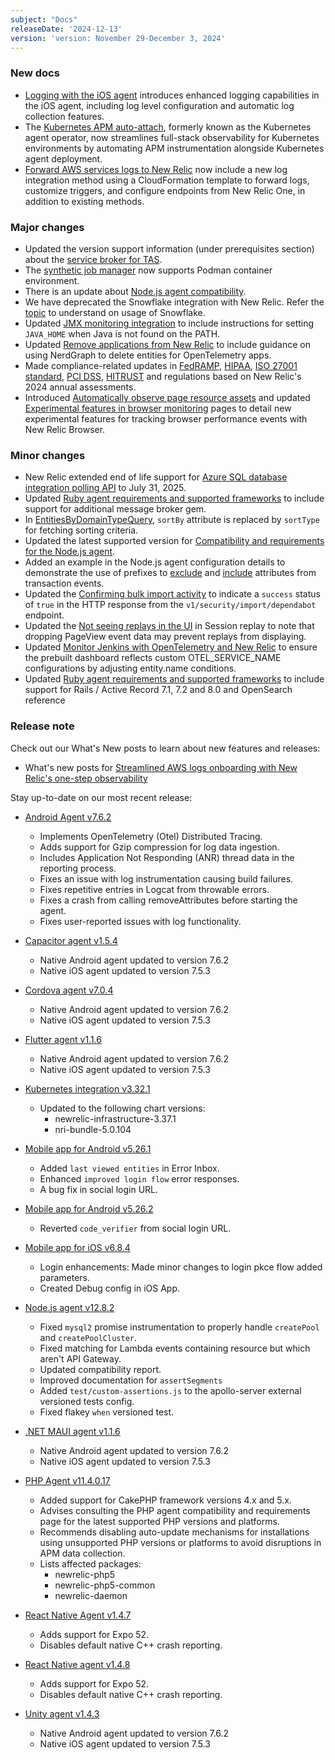 ```yaml
---
subject: "Docs"
releaseDate: '2024-12-13'
version: 'version: November 29-December 3, 2024'
---
```


### New docs

* [Logging with the iOS agent](https://docs.newrelic.com/docs/mobile-monitoring/new-relic-mobile-ios/configuration/ios-remote-logging/) introduces enhanced logging capabilities in the iOS agent, including log level configuration and automatic log collection features.
* The [Kubernetes APM auto-attach](https://docs.newrelic.com/docs/kubernetes-pixie/kubernetes-integration/installation/k8s-agent-operator), formerly known as the Kubernetes agent operator, now streamlines full-stack observability for Kubernetes environments by automating APM instrumentation alongside Kubernetes agent deployment.
* [Forward AWS services logs to New Relic](https://docs.newrelic.com/install/aws-logs/?service=aws_services) now include a new log integration method using a CloudFormation template to forward logs, customize triggers, and configure endpoints from New Relic One, in addition to existing methods.

### Major changes

* Updated the version support information (under prerequisites section) about the [service broker for TAS](https://docs.newrelic.com/docs/infrastructure/other-infrastructure-integrations/cloudfoundry-integrations/vmware-tanzu-service-broker-integration/).
* The [synthetic job manager](https://docs.newrelic.com/docs/synthetics/synthetic-monitoring/private-locations/install-job-manager/) now supports Podman container environment.
* There is an update about [Node.js agent compatibility](https://docs.newrelic.com/docs/apm/agents/nodejs-agent/getting-started/compatibility-requirements-nodejs-agent/).   
* We have deprecated the Snowflake integration with New Relic. Refer the [topic](https://docs.newrelic.com/docs/infrastructure/host-integrations/host-integrations-list/snowflake-integration/) to understand on usage of Snowflake.
* Updated [JMX monitoring integration](https://docs.newrelic.com/install/jmx/?dropdown1=linux&deployment=apt) to include instructions for setting `JAVA_HOME` when Java is not found on the PATH.
* Updated [Remove applications from New Relic](https://docs.newrelic.com/docs/apm/new-relic-apm/maintenance/remove-applications-new-relic/#remove-otel-apps) to include guidance on using NerdGraph to delete entities for OpenTelemetry apps.
* Made compliance-related updates in [FedRAMP](https://docs.newrelic.com/docs/security/security-privacy/compliance/certificates-standards-regulations/fedramp/#applicable-services), [HIPAA](https://docs.newrelic.com/docs/security/security-privacy/compliance/certificates-standards-regulations/hipaa/#applicable-services), [ISO 27001 standard](https://docs.newrelic.com/docs/security/security-privacy/compliance/certificates-standards-regulations/iso-27001/#applicable-services), [PCI DSS](https://docs.newrelic.com/docs/security/security-privacy/compliance/certificates-standards-regulations/pci-dss/#applicable-services), [HITRUST](https://docs.newrelic.com/docs/security/security-privacy/compliance/hitrust/#not-scope) and regulations based on New Relic's 2024 annual assessments.
* Introduced [Automatically observe page resource assets](https://docs.newrelic.com/docs/browser/new-relic-browser/browser-pro-features/page-resources/) and updated [Experimental features in browser monitoring](https://docs.newrelic.com/docs/browser/new-relic-browser/configuration/experimental-features/) pages to detail new experimental features for tracking browser performance events with New Relic Browser.

### Minor changes

* New Relic extended end of life support for [Azure SQL database integration polling API](https://docs.newrelic.com/eol/2024/04/eol-04-24-24-polling-api/) to July 31, 2025.
* Updated [Ruby agent requirements and supported frameworks](http://localhost:8000/docs/apm/agents/ruby-agent/getting-started/ruby-agent-requirements-supported-frameworks/#http_clients) to include support for additional message broker gem.
* In [EntitiesByDomainTypeQuery]((https://docs.newrelic.com/docs/new-relic-solutions/build-nr-ui/sdk-component/query-and-storage/EntitiesByDomainTypeQuery/)), `sortBy` attribute is replaced by `sortType` for fetching sorting criteria.
* Updated the latest supported version for [Compatibility and requirements for the Node.js agent](https://docs.newrelic.com/docs/apm/agents/nodejs-agent/getting-started/compatibility-requirements-nodejs-agent/#instrumented-modules).
* Added an example in the Node.js agent configuration details to demonstrate the use of prefixes to [exclude](http://docs.newrelic.com/docs/apm/agents/nodejs-agent/installation-configuration/nodejs-agent-configuration/#tx-attributes-exclude) and [include](http://docs.newrelic.com/docs/apm/agents/nodejs-agent/installation-configuration/nodejs-agent-configuration/#tx-attributes-include) attributes from transaction events.
* Updated the [Confirming bulk import activity](https://docs.newrelic.com/install/vm/?deployment=new#confirming-bulk-import-activity) to indicate a `success` status of `true` in the HTTP response from the `v1/security/import/dependabot` endpoint.
* Updated the [Not seeing replays in the UI](https://docs.newrelic.com/docs/browser/browser-monitoring/browser-pro-features/session-replay/#Troubleshoot-missing-data) in Session replay to note that dropping PageView event data may prevent replays from displaying.
* Updated [Monitor Jenkins with OpenTelemetry and New Relic](https://docs.newrelic.com/docs/infrastructure/other-infrastructure-integrations/monitoring-jenkins-ot/#quickstart) to ensure the prebuilt dashboard reflects custom OTEL_SERVICE_NAME configurations by adjusting entity.name conditions.
* Updated [Ruby agent requirements and supported frameworks](https://docs.newrelic.com/docs/apm/agents/ruby-agent/getting-started/ruby-agent-requirements-supported-frameworks/#ruby_versions) to include support for Rails / Active Record 7.1, 7.2 and 8.0 and OpenSearch reference

### Release note

Check out our What's New posts to learn about new features and releases:

* What's new posts for [Streamlined AWS logs onboarding with New Relic's one-step observability](https://docs.newrelic.com/whats-new/2024/12/whats-new-12-06-aws-logs/)

Stay up-to-date on our most recent release:

* [Android Agent v7.6.2](https://docs.newrelic.com/docs/release-notes/mobile-release-notes/android-release-notes/android-762/)

  * Implements OpenTelemetry (Otel) Distributed Tracing.
  * Adds support for Gzip compression for log data ingestion.
  * Includes Application Not Responding (ANR) thread data in the reporting process.
  * Fixes an issue with log instrumentation causing build failures.
  * Fixes repetitive entries in Logcat from throwable errors.
  * Fixes a crash from calling removeAttributes before starting the agent.
  * Fixes user-reported issues with log functionality.

* [Capacitor agent v1.5.4](https://docs.newrelic.com/docs/release-notes/mobile-release-notes/capacitor-release-notes/capacitor-agent-154/)

  * Native Android agent updated to version 7.6.2
  * Native iOS agent updated to version 7.5.3

* [Cordova agent v7.0.4](https://docs.newrelic.com/docs/release-notes/mobile-release-notes/cordova-release-notes/cordova-agent-704/)

  * Native Android agent updated to version 7.6.2
  * Native iOS agent updated to version 7.5.3

* [Flutter agent v1.1.6](https://docs.newrelic.com/docs/release-notes/mobile-release-notes/flutter-release-notes/flutter-agent-116/)

  * Native Android agent updated to version 7.6.2
  * Native iOS agent updated to version 7.5.3

* [Kubernetes integration v3.32.1](https://docs.newrelic.com/docs/release-notes/infrastructure-release-notes/kubernetes-integration-release-notes/kubernetes-integration-3-32-1/)

  * Updated to the following chart versions:
    * newrelic-infrastructure-3.37.1
    * nri-bundle-5.0.104

* [Mobile app for Android v5.26.1](https://docs.newrelic.com/docs/release-notes/mobile-apps-release-notes/new-relic-android-release-notes/new-relic-android-5261/) 

  * Added `last viewed entities` in Error Inbox.
  * Enhanced `improved login flow` error responses.
  * A bug fix in social login URL.

* [Mobile app for Android v5.26.2](https://docs.newrelic.com/docs/release-notes/mobile-apps-release-notes/new-relic-android-release-notes/new-relic-android-5262/)

  * Reverted `code_verifier` from social login URL.

* [Mobile app for iOS v6.8.4](https://docs.newrelic.com/docs/release-notes/mobile-apps-release-notes/new-relic-ios-release-notes/new-relic-ios-6084/)

  * Login enhancements: Made minor changes to login pkce flow added parameters.
  * Created Debug config in iOS App.

* [Node.js agent v12.8.2](https://docs.newrelic.com/docs/release-notes/agent-release-notes/nodejs-release-notes/node-agent-12-8-2/)

  * Fixed `mysql2` promise instrumentation to properly handle `createPool` and `createPoolCluster`.
  * Fixed matching for Lambda events containing resource but which aren't API Gateway.
  * Updated compatibility report.
  * Improved documentation for `assertSegments`
  * Added `test/custom-assertions.js` to the apollo-server external versioned tests config.
  * Fixed flakey `when` versioned test.

* [.NET MAUI agent v1.1.6](https://docs.newrelic.com/docs/release-notes/mobile-release-notes/net-maui-release-notes/net-maui-agent-116/)

  * Native Android agent updated to version 7.6.2
  * Native iOS agent updated to version 7.5.3

* [PHP Agent v11.4.0.17](https://docs.newrelic.com/docs/release-notes/agent-release-notes/php-release-notes/php-agent-11-4-0-17/)

  * Added support for CakePHP framework versions 4.x and 5.x.
  * Advises consulting the PHP agent compatibility and requirements page for the latest supported PHP versions and platforms.
  * Recommends disabling auto-update mechanisms for installations using unsupported PHP versions or platforms to avoid disruptions in APM data collection.
  * Lists affected packages: 
    * newrelic-php5
    * newrelic-php5-common
    * newrelic-daemon

* [React Native Agent v1.4.7](https://docs.newrelic.com/docs/release-notes/mobile-release-notes/react-native-release-notes/react-native-agent-147/)

  * Adds support for Expo 52.
  * Disables default native C++ crash reporting.

* [React Native agent v1.4.8](https://docs.newrelic.com/docs/release-notes/mobile-release-notes/react-native-release-notes/react-native-agent-148/)

  * Adds support for Expo 52.
  * Disables default native C++ crash reporting.

* [Unity agent v1.4.3](https://docs.newrelic.com/docs/release-notes/mobile-release-notes/unity-release-notes/unity-agent-143/)

  * Native Android agent updated to version 7.6.2
  * Native iOS agent updated to version 7.5.3
